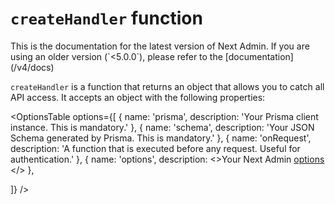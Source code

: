

# `createHandler` function
<Callout type="info">
  This is the documentation for the latest version of Next Admin. If you are using an older version (`<5.0.0`), please refer to the [documentation](/v4/docs)
</Callout>

`createHandler` is a function that returns an object that allows you to catch all API access. It accepts an object with the following properties:

<OptionsTable
  options={[
    {
      name: 'prisma',
      description: 'Your Prisma client instance. This is mandatory.'
    },
    {
      name: 'schema',
      description: 'Your JSON Schema generated by Prisma. This is mandatory.'
    },
    {
      name: 'onRequest',
      description: 'A function that is executed before any request. Useful for authentication.'
    },
    {
      name: 'options',
      description: <>Your Next Admin <a href="/docs/api/options">options</a>  </>
    },
    
  ]}
/>
